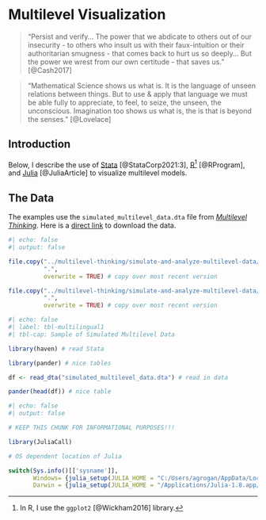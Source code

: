 # Multilevel Visualization

> "Persist and verify... The power that we abdicate to others out of our insecurity - to others who insult us with their faux-intuition or their authoritarian smugness - that comes back to hurt us so deeply... But the power we wrest from our own certitude - that saves us." [@Cash2017]

> "Mathematical Science shows us what is. It is the language of unseen relations between things. But to use & apply that language we must be able fully to appreciate, to feel, to seize, the unseen, the unconscious. Imagination too shows us what is, the is that is beyond the senses." [@Lovelace]

## Introduction

Below, I describe the use of [Stata](https://www.stata.com/) [@StataCorp2021:3], [R](https://www.r-project.org/)[^ggplot2] [@RProgram], and [Julia](https://www.julialang.org/) [@JuliaArticle] to visualize multilevel models. 

[^ggplot2]: In R, I use the `ggplot2` [@Wickham2016] library.

## The Data {#sec-data}

The examples use the `simulated_multilevel_data.dta` file from [*Multilevel Thinking*](https://agrogan1.github.io/multilevel-thinking/simulated-multi-country-data.html). Here is a [direct link](https://github.com/agrogan1/multilevel-multilingual/raw/main/simulated_multilevel_data.dta) to download the data.

```r
#| echo: false
#| output: false

file.copy("../multilevel-thinking/simulate-and-analyze-multilevel-data/simulated_multilevel_data.dta", 
          ".",
          overwrite = TRUE) # copy over most recent version

file.copy("../multilevel-thinking/simulate-and-analyze-multilevel-data/simulated_multilevel_longitudinal_data.dta", 
          ".",
          overwrite = TRUE) # copy over most recent version

```

```r
#| echo: false
#| label: tbl-multilingual1
#| tbl-cap: Sample of Simulated Multilevel Data

library(haven) # read Stata

library(pander) # nice tables

df <- read_dta("simulated_multilevel_data.dta") # read in data

pander(head(df)) # nice table

```

```r
#| echo: false
#| output: false

# KEEP THIS CHUNK FOR INFORMATIONAL PURPOSES!!!

library(JuliaCall)

# OS dependent location of Julia

switch(Sys.info()[['sysname']],
       Windows= {julia_setup(JULIA_HOME = "C:/Users/agrogan/AppData/Local/Programs/Julia-1.10.2/bin/")},
       Darwin = {julia_setup(JULIA_HOME = "/Applications/Julia-1.8.app/Contents/Resources/julia/bin")})

```

